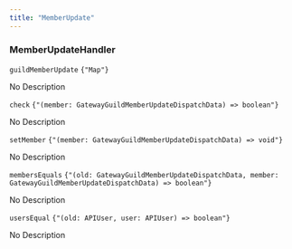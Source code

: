 ```yaml
---
title: "MemberUpdate"
---
```

                 
### MemberUpdateHandler



<div className='*:border-b [&>*:last-child]:border-b-0'><div className='text-sm text-fd-muted-foreground py-4'>

<div className="flex flex-row items-center gap-4">
  <code className="text-sm">guildMemberUpdate</code>
  <code className="text-fd-muted-foreground">{"Map<string, { timeout: Timeout; member: GatewayGuildMemberUpdateDispatchData; }>"}</code>
</div>

No Description



</div>
<div className='text-sm text-fd-muted-foreground py-4'>

<div className="flex flex-row items-center gap-4">
  <code className="text-sm">check</code>
  <code className="text-fd-muted-foreground">{"(member: GatewayGuildMemberUpdateDispatchData) => boolean"}</code>
</div>

No Description



</div>
<div className='text-sm text-fd-muted-foreground py-4'>

<div className="flex flex-row items-center gap-4">
  <code className="text-sm">setMember</code>
  <code className="text-fd-muted-foreground">{"(member: GatewayGuildMemberUpdateDispatchData) => void"}</code>
</div>

No Description



</div>
<div className='text-sm text-fd-muted-foreground py-4'>

<div className="flex flex-row items-center gap-4">
  <code className="text-sm">membersEquals</code>
  <code className="text-fd-muted-foreground">{"(old: GatewayGuildMemberUpdateDispatchData, member: GatewayGuildMemberUpdateDispatchData) => boolean"}</code>
</div>

No Description



</div>
<div className='text-sm text-fd-muted-foreground py-4'>

<div className="flex flex-row items-center gap-4">
  <code className="text-sm">usersEqual</code>
  <code className="text-fd-muted-foreground">{"(old: APIUser, user: APIUser) => boolean"}</code>
</div>

No Description



</div></div>